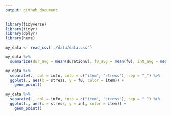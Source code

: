 ```yaml
---
output: github_document
---
```

```r
library(tidyverse)
library(tidyr)
library(dplyr)
library(here)

my_data <- read_csv('./data/data.csv')

my_data %>% 
  summarize(dur_avg = mean(durationV), f0_avg = mean(f0), int_avg = mean(int))

my_data %>% 
  separate(., col = info, into = c("item", "stress"), sep = "_") %>%
  ggplot(., aes(x = stress, y = f0, color = item)) +
    geom_point() 

my_data %>% 
  separate(., col = info, into = c("item", "stress"), sep = "_") %>%
  ggplot(., aes(x = stress, y = int, color = item)) +
    geom_point() 

    
```
